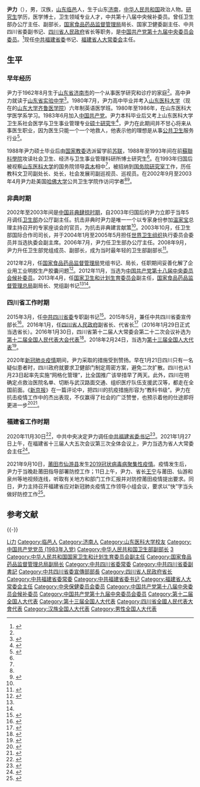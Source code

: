 {{Otheruses|尹力}}
{{Infobox_officeholder
| name = 尹力
| honorific-suffix = 同志
| image name = 尹力 Yin Li 2019.jpg
| width = 
| office = {{CPC/logo}}[[中国共产党福建省委员会|中国共产党福建省委员会]]书记
| term_start = 2020年12月1日
| term_end = 
| deputy = [[王宁_(1961年)|王宁]]{{to}}[[赵龙_(1967年)|赵龙]]（副书记兼省长）
| general_secretary = [[习近平|习近平]]
| predecessor = [[于伟国|于伟国]]
| successor = 
| now1 = {{中华人民共和国国徽}}[[四川省人民政府|四川省人民政府]]省长
| 1blankname1 = 省委书记
| 1namedata1 = [[王东明|王东明]]{{to}}[[彭清华|彭清华]]
| term_start1 = 2016年1月29日
| term_end1 = 2020年12月2日
| predecessor1 = [[魏宏|魏宏]]
| successor1 = [[黄强_(1963年)|黄强]]
| sex = 
| different name = 
| party = {{CPC}}
| Native place = [[山东省|山東]][[临邑县|臨邑]]
| date of birth = {{birth year and age|1962|8}}
| place of birth = {{CHN}}[[山東省|山東省]][[濟南市|濟南市]]
| date of death = 
| place of death = 
| spouse = 
| relatives = 
| alma_mater = [[山東省實驗中學|山東省實驗中學]]<br>[[山東醫科大學|山東醫科大學]]<br>[[苏联科学院|苏联科学院]]社会卫生、经济与卫生事业管理科研所
| profession = 醫學哲學博士
| educate = 
| past = 
| caption = 2019年的尹力
| office2 = {{中华人民共和国国徽}}[[福建省人民代表大会常务委员会|福建省人民代表大会常务委员会]]主任
| predecessor2 = [[于伟国|于伟国]]
| term_start2 = 2021年1月27日
}}

'''尹力'''（{{bd|1962年|8月|catIdx=Y尹}}），男，汉族，[[山东省|山东]][[临邑县|临邑]]人，生于山东[[济南市|济南]]，[[中华人民共和国|中华人民共和国]]政治人物。[[研究生|研究生]]学历，医学博士，卫生领域专业人才，中共第十八届中央候补委员。曾任卫生部办公厅主任、副部长，[[国家食品药品监督管理局|国家食品药品监督管理局]]局长、国家卫健委副主任、中共四川省委副书记、[[四川省人民政府|四川省人民政府]]省长等职务，是[[中国共产党第十九届中央委员会委员列表|中国共产党第十九届中央委员会委员]]。<ref>{{cite news|title=中国共产党第十九届中央委员会委员名单|url=http://cpc.people.com.cn/19th/n1/2017/1024/c414305-29606192.html|accessdate=2017-10-24|agency=中国共产党新闻|archivedate=2020-07-18|archiveurl=https://web.archive.org/web/20200718162957/http://cpc.people.com.cn/19th/n1/2017/1024/c414305-29606192.html|dead-url=no}}</ref>现任[[中国共产党福建省委员会|中共福建省委]]书记、[[福建省人大常委会|福建省人大常委会]]主任。

== 生平 ==

=== 早年经历 ===
尹力于1962年8月生于[[山东省|山东省]][[济南市|济南市]]的一个从事医学研究和诊疗的家庭<ref name="sczx"/>。高中尹力就读于[[山东省实验中学|山东省实验中学]]<ref name="three">{{cite web|title=网站首页 > 人物风采 > 尹力（1980届高中2班校友）|url=http://www.shiyanaa.com/index.php/show-48-920.html|accessdate=2016-08-16|author=实验中学校友会|date=2008-10-30|publisher=山东省实验中学校友会官网|archive-date=2020-09-30|archive-url=https://web.archive.org/web/20200930173449/http://www.shiyanaa.com/index.php/show-48-920.html|dead-url=no}}</ref>。1980年7月，尹力高中毕业并考入[[山东医科大学|山东医科大学]]（现在的[[山东大学齐鲁医学院|山东大学齐鲁医学院]]）六年制英语医学班。1980年至1986年，在山东医科大学医学系学习。1983年6月加入[[中国共产党|中国共产党]]。尹力本科毕业后又考上山东医科大学卫生系社会医学与卫生事业管理专业[[硕士|硕士研究生]]<ref name="one">{{cite news|author=安东|title=实说尹力|url=http://news.xinhuanet.com/local/2016-01/22/c_1117866655.htm|accessdate=2016-08-16|agency=川报观察|publisher=新华网|date=2016-01-22|archivedate=2016-09-11|archiveurl=https://web.archive.org/web/20160911223131/http://news.xinhuanet.com/local/2016-01/22/c_1117866655.htm|dead-url=no}}</ref>，尹力在此期间并不甘心将来从事医生职业，因为医生只能一个一个地救人，他表示他的理想是从事[[公共卫生|公共卫生]]服务行业<ref name="sczx">{{cite news|author=周前进|title=尹力任四川省委副书记 川观独家解读|url=http://sichuan.scol.com.cn/dwzw/201503/10097909.html|accessdate=2016-08-16|agency=川报观察|publisher=四川在线|date=2015-03-31|archivedate=2016-09-14|archiveurl=https://web.archive.org/web/20160914004501/http://sichuan.scol.com.cn/dwzw/201503/10097909.html|dead-url=no}}</ref>。

1988年尹力硕士毕业后由[[中华人民共和国教育部|国家教委]]选派留学前[[苏联|苏联]]，1988年至1993年间在前[[俄羅斯科學院|蘇聯科學院]]攻读社会卫生、经济与卫生事业管理科研所博士研究生<ref name="one" />。在1993年归国后被视察[[山东大学齐鲁医学院|山东医科大学]]的国务院领导[[袁木|袁木]]相中<ref name="sczx"/>，被招纳到[[国务院研究室|国务院研究室]]工作，历任教科文卫司副处长、处长，社会发展司副巡视员、巡视员。在2002年9月至2003年4月尹力赴美国[[哈佛大学|哈佛大学]]公共卫生学院作访问学者<ref name="one" /><ref name="two">{{cite web|title=尹力同志简历|url=http://www.sc.gov.cn/10462/10778/10876/2016/1/29/10367066.shtml|accessdate=2016-08-16|author=省政府办公厅|publisher=四川省人民政府网站|archiveurl=https://web.archive.org/web/20160819141456/http://www.sc.gov.cn/10462/10778/10876/2016/1/29/10367066.shtml|archivedate=2016-08-19|dead-url=no}}</ref>。

=== 非典时期 ===
2002年至2003年间是[[嚴重急性呼吸系統綜合症疫情|中国非典肆掠时期]]，自2003年归国后的尹力立即于当年5月调任[[中华人民共和国卫生部|卫生部]]办公厅副主任。抗击非典时尹力是唯一一个以专家身份参加[[温家宝|温家宝]]总理主持召开的专家座谈会的官员，为抗击非典建言献策<ref name="one" />。2003年10月，任卫生部国际合作司司长，并于2004年1月至2005年5月担任[[世界卫生组织|世界卫生组织]]执行委员会委员并当选执委会副主席。2006年7月，尹力任卫生部办公厅主任。2008年9月，尹力升任卫生部党组成员、副部长，成为当时最年轻的卫生部副部长<ref name="tenc">{{cite news|title=四川新任代省长尹力的履历，到底有何不同？|url=http://news.qq.com/a/20160123/002913.htm|accessdate=2016-08-16|agency=时政新闻|publisher=腾讯新闻|date=2016-01-23|archivedate=2016-09-19|archiveurl=https://web.archive.org/web/20160919092308/http://news.qq.com/a/20160123/002913.htm|dead-url=no}}</ref>。

2012年2月，任[[国家食品药品监督管理局|国家食品药品监督管理局]]党组书记、局长，任职期间妥善化解了企业用工业明胶生产胶囊问题<ref>{{cite web|title=尹力出任四川代理省长一职 意外吗？|url=http://news.sohu.com/20160123/n435613305.shtml|accessdate=2016-08-16|author=王吉（编）|work=人民网|publisher=搜狐网|archiveurl=https://web.archive.org/web/20160829053100/http://news.sohu.com/20160123/n435613305.shtml|archivedate=2016-08-29|dead-url=no}}</ref>。2012年11月，当选为[[中国共产党第十八届中央委员会候补委员列表|中国共产党第十八届中央委员会候补委员]]。2013年4月，任[[国家卫生和计划生育委员会|国家卫生和计划生育委员会]]副主任，[[国家食品药品监督管理总局|国家食品药品监督管理总局]]副局长、党组副书记<ref name="three" /><ref name="two" />。

=== 四川省工作时期 ===

2015年3月，任[[中国共产党四川省委员会|中共四川省委]]专职副书记<ref>{{cite web|title=尹力出任四川省委副书记 柯尊平不再担任|url=http://politics.people.com.cn/n/2015/0331/c1001-26779352.html|accessdate=2015-03-31|publisher=人民网|archiveurl=https://web.archive.org/web/20150711182428/http://politics.people.com.cn/n/2015/0331/c1001-26779352.html|archivedate=2015-07-11|dead-url=no}}</ref>。2015年5月，兼任中共四川省委宣传部长<ref>{{cite web|title=四川省委副书记尹力兼任省委宣传部长|url=http://renshi.people.com.cn/n/2015/0505/c139617-26951283.html|accessdate=2015-05-05|publisher=人民网|archiveurl=https://web.archive.org/web/20150511134951/http://renshi.people.com.cn/n/2015/0505/c139617-26951283.html|archivedate=2015年5月11日|dead-url=yes}}</ref>。2016年1月，任[[四川省人民政府|四川省人民政府]]副省长、代省长<ref>{{cite web|title=尹力任四川省代省长 原省长魏宏辞职|url=http://politics.scdaily.cn/ldhd/201601/54271314.html|accessdate=2016-01-22|publisher=四川日报|archiveurl=https://web.archive.org/web/20160129222922/http://politics.scdaily.cn/ldhd/201601/54271314.html|archivedate=2016-01-29|dead-url=no}}</ref>（2016年1月29日正式当选省长）。2016年1月30日，四川省第十二届人大常委会第二十二次会议补选为[[第十二届全国人民代表大会代表|第十二届全国人民代表大会代表]]<ref>{{cite news|title=第十二届全国人民代表大会常务委员会代表资格审查委员会关于个别代表的代表资格的报告（2016年2月26日第十二届全国人民代表大会常务委员会第十九次会议通过）|url=http://www.npc.gov.cn/wxzl/gongbao/2016-06/03/content_1993633.htm|accessdate=2016-07-25|newspaper=中国人大网|archivedate=2016-08-28|archiveurl=https://web.archive.org/web/20160828185757/http://www.npc.gov.cn/wxzl/gongbao/2016-06/03/content_1993633.htm|dead-url=no}}</ref>。2018年2月24日，当选为[[第十三届全国人大代表|第十三届全国人大代表]]<ref>{{Cite web|title=（受权发布）中华人民共和国第十三届全国人民代表大会代表名单-中新网|url=http://www.chinanews.com/gn/2018/02-25/8453959.shtml|accessdate=2021-02-13|work=中新网|archive-date=2018-02-27|archive-url=https://web.archive.org/web/20180227031724/http://www.chinanews.com/gn/2018/02-25/8453959.shtml|dead-url=no}}</ref>。

2020年[[2019冠状病毒病疫情|新冠肺炎疫情]]期间，尹力采取的措施受到赞扬。早在1月21日四川只有一名疑似患者时，四川政府就要求卫健部门制定周密方案，避免二次扩散。四川也从1月23日起率先实施“网格化管理”，比全国推广该举措早了两天。此外，四川在明确定点救治医院名单、切断与武汉路面交通、组织医疗队伍支援武汉等，都走在全国前面。《[[新京报|新京报]]》在一篇评论中，把四川的抗疫措施形容为“教科书级”。尹力在抗击疫情工作中的杰出表现，不仅赢得了社会的广泛赞誉，也预示着他的仕途即将更进一步<ref>{{cite web|title=冠病疫情成中国官场大考 抗疫被点赞“硬核官员”崭露头角|url=https://www.zaobao.com/special/report/politic/cnpol/story20200220-1030495|accessdate=2020-12-01|author=杨丹旭|date=2020-02-20|publisher=联合早报}}</ref><ref>{{cite web|title=四川防疫举措被热议不过重申了三点常识|url=http://epaper.bjnews.com.cn/html/2020-01/29/content_777917.htm?div=-1|accessdate=2020-12-01|author=罗志华|date=2020-01-29|publisher=新京报|archive-date=2021-03-02|archive-url=https://web.archive.org/web/20210302164303/http://hm.baidu.com/hm.js?ba0e7859a57505c5640c98a3fa61b61d|dead-url=no}}</ref>。

=== 福建省工作时期 ===
2020年11月30日<ref>{{cite web |title=尹力任福建省委书记 于伟国不再担任 |url=http://district.ce.cn/newarea/sddy/202012/01/t20201201_36068651.shtml |website=中国经济网 |accessdate=2020-12-01 |date=2020-12-01 |archive-date=2021-03-02 |archive-url=https://web.archive.org/web/20210302171424/https://p.wts.xinwen.cn/dot-wts/spm.js |dead-url=no }}</ref>，中共中央决定尹力调任[[中国共产党福建省委员会|中共福建省委书记]]<ref>{{cite web |title=福建省委主要负责同志职务调整 尹力任福建省委书记 |url=http://www.xinhuanet.com/renshi/2020-12/01/c_1126808453.htm |website=新华网 |accessdate=2020-12-01 |date=2020-12-01 |archive-date=2021-03-02 |archive-url=https://web.archive.org/web/20210302130856/https://res.wx.qq.com/open/js/jweixin-1.0.0.js |dead-url=no }}</ref>。2021年1月27日上午，在福建省十三届人大五次会议第三次全体会议上，尹力当选为省人大常委会主任<ref>{{cite web |title=尹力当选福建省人大常委会主任 袁毅、严可仕当选副主任 |url=http://district.ce.cn/newarea/sddy/202101/27/t20210127_36264345.shtml |website=中国经济网 |accessdate=2021-01-27 |date=2021-01-27 |archive-date=2021-03-02 |archive-url=https://web.archive.org/web/20210302171424/https://p.wts.xinwen.cn/dot-wts/spm.js |dead-url=no }}</ref>。

2021年9月10日，[[莆田市|莆田市]][[仙游县|仙游县]]发生[[2021年仙游县2019冠状病毒病聚集性疫情|2019冠状病毒病聚集性疫情]]。疫情发生后，尹力于当晚赴莆田指导部署防控工作；11日上午，尹力、省长[[王宁_(1961年)|王宁]]与莆田、仙游和泉州等地视频连线，听取有关地方和部门工作汇报并对防控莆田疫情提出要求。同日，尹力主持召开福建省应对新冠肺炎疫情工作领导小组会议，要求以“快”字当头做好防控工作<ref>{{cite news |title=尹力主持召开福建省应对新冠肺炎疫情工作领导小组第77次会议 |url=https://news.sina.com.cn/c/2021-09-12/doc-iktzscyx3730768.shtml |accessdate=2021-09-26 |work=中国福建 |date=2021-09-12 |archive-date=2021-10-22 |archive-url=https://web.archive.org/web/20211022132235/https://news.sina.com.cn/c/2021-09-12/doc-iktzscyx3730768.shtml |dead-url=no }}</ref>。

== 参考文献 ==
{{Reflist}}

{{-}}
{{start box}}
{{s-ppo|cpc}}
{{s-before|[[于伟国|于伟国]]}}
{{s-title|[[中国共产党福建省委员会|中国共产党福建省委员会]]书记|2020年11月－}}
{{s-inc}}
{{s-before|[[柯尊平|柯尊平]]}}
{{s-title|[[中国共产党四川省委员会|中国共产党四川省委员会]]专职副书记|2015年3月－2016年1月}}
{{s-after|[[刘国中|刘国中]]}}
{{s-before|[[吴靖平|吴靖平]]}}
{{s-title|[[中国共产党四川省委员会|中国共产党四川省委员会]]宣传部部长|2015年5月－2016年6月}}
{{s-after|[[甘霖_(1963年7月)|甘霖]]}}
{{s-gov|prc}}
{{s-before|[[魏宏|魏宏]]}}
{{s-title|[[四川省人民政府|四川省人民政府]]省长|2016年1月－2020年12月}}
{{s-after|[[黄强_(1963年)|黄强]]}}
{{s-new}}
{{s-title|[[国家卫生和计划生育委员会|国家卫生和计划生育委员会]]副主任|2013年4月－2015年3月}}
{{s-after|[[吴浈|吴浈]]}}
{{s-new}}
{{s-title|[[国家食品药品监督管理总局|国家食品药品监督管理总局]]副局长|2013年4月－2015年3月}}
{{s-after|[[孙咸泽|孙咸泽]]}}
{{s-before|[[邵明立|邵明立]]}}
{{s-title|[[国家食品药品监督管理局|国家食品药品监督管理局]]局长|2012年2月－2013年4月}}
{{s-after|机构撤销，<br>改组为[[国家食品药品监督管理总局|国家食品药品监督管理总局]]}}
{{s-par|prc-lpc}}
{{s-before|[[于伟国|于伟国]]}}
{{s-title|[[福建省人民代表大会常务委员会|福建省人民代表大会常务委员会]]主任|2021年1月－}}
{{s-inc}}
{{end box}}
{{中华人民共和国省级行政区党务主官}}
{{福建省领导人}}
{{中华人民共和国四川省正职领导人|nocat}}
{{中华人民共和国福建省正职领导人|nocat}}
{{四川行政长官}}

{{Authority control}}

{{DEFAULTSORT:Yin}}
[[Category:尹姓|Li力]]
[[Category:临邑人|Category:临邑人]]
[[Category:济南人|Category:济南人]]
[[Category:山东医科大学校友|Category:山东医科大学校友]]
[[Category:中国共产党党员_(1983年入党)|Category:中国共产党党员 (1983年入党)]]
[[Category:中华人民共和国卫生部副部长|Category:中华人民共和国卫生部副部长]]
[[Category:国家食品药品监督管理局局长|3]]
[[Category:中华人民共和国国家卫生和计划生育委员会副主任|Category:中华人民共和国国家卫生和计划生育委员会副主任]]
[[Category:国家食品药品监督管理总局副局长|Category:国家食品药品监督管理总局副局长]]
[[Category:中共四川省委常委|Category:中共四川省委常委]]
[[Category:中共四川省委副書記|Category:中共四川省委副書記]]
[[Category:中共四川省委宣傳部部長|Category:中共四川省委宣傳部部長]]
[[Category:四川省人民政府省长|Category:四川省人民政府省长]]
[[Category:中共福建省委常委|Category:中共福建省委常委]]
[[Category:中共福建省委书记|Category:中共福建省委书记]]
[[Category:福建省人大常委会主任|Category:福建省人大常委会主任]]
[[Category:中央保健委员会委员|Category:中央保健委员会委员]]
[[Category:中国共产党第十八届中央委员会候补委员|Category:中国共产党第十八届中央委员会候补委员]]
[[Category:中国共产党第十九届中央委员会委员|Category:中国共产党第十九届中央委员会委员]]
[[Category:第十二届全国人大代表|Category:第十二届全国人大代表]]
[[Category:第十三届全国人大代表|Category:第十三届全国人大代表]]
[[Category:四川省全國人民代表大會代表|Category:四川省全國人民代表大會代表]]
[[Category:汉族全国人大代表|Category:汉族全国人大代表]]
[[Category:男性全国人大代表|Category:男性全国人大代表]]